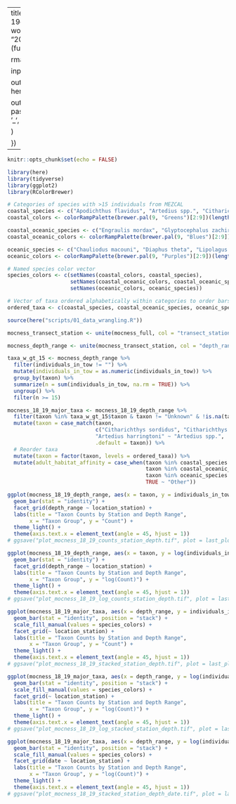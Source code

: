 ---
title: "mocness18-19explore"
output: word_document
date: "2025-07-30"
knit: (function(input, encoding) {

  rmarkdown::render(

    input,

    output_dir = here::here("output"),

    output_file = paste0(xfun::sans_ext(input), '_', Sys.Date(), '.html')

    )

  })
  ---

```r
knitr::opts_chunk$set(echo = FALSE)
```

```r
library(here)
library(tidyverse)
library(ggplot2)
library(RColorBrewer)
```

```r
# Categories of species with >15 individuals from MEZCAL
coastal_species <- c("Apodichthus flavidus", "Artedius spp.", "Citharichthys spp.", "Cottidae", "Isopsetta isolepis", "Liparis fucensis", "Ophiodon elongatus", "Parophrys vetulus", "Psettichthys melanostictus", "Sebastes spp.", "Xiphister atrophurpureus")
coastal_colors <- colorRampPalette(brewer.pal(9, "Greens")[2:9])(length(coastal_species))

coastal_oceanic_species <- c("Engraulis mordax", "Glyptocephalus zachirus", "Lestidiops ringens", "Lyopsetta exilis")
coastal_oceanic_colors <- colorRampPalette(brewer.pal(9, "Blues")[2:9])(length(coastal_oceanic_species))

oceanic_species <- c("Chauliodus macouni", "Diaphus theta", "Lipolagus ochotensis", "Myctophidae", "Protomyctophum crockeri", "Stenobrachius leucopsarus", "Tarletonbeania crenularis")
oceanic_colors <- colorRampPalette(brewer.pal(9, "Purples")[2:9])(length(oceanic_species))

# Named species color vector
species_colors <- c(setNames(coastal_colors, coastal_species),
                    setNames(coastal_oceanic_colors, coastal_oceanic_species),
                    setNames(oceanic_colors, oceanic_species))

# Vector of taxa ordered alphabetically within categories to order bars and figure legends
ordered_taxa <- c(coastal_species, coastal_oceanic_species, oceanic_species)

```

```r
source(here("scripts/01_data_wrangling.R"))
```

```r
mocness_transect_station <- unite(mocness_full, col = "transect_station", transect, station, sep="_", remove = TRUE)

mocness_depth_range <- unite(mocness_transect_station, col = "depth_range", minimum_depth_m, maximum_depth_m, sep="-", remove = TRUE)
```

```r
taxa_w_gt_15 <- mocness_depth_range %>%
  filter(individuals_in_tow != "") %>%
  mutate(individuals_in_tow = as.numeric(individuals_in_tow)) %>%
  group_by(taxon) %>%
  summarize(n = sum(individuals_in_tow, na.rm = TRUE)) %>%
  ungroup() %>%
  filter(n >= 15)

mocness_18_19_major_taxa <- mocness_18_19_depth_range %>%
  filter(taxon %in% taxa_w_gt_15$taxon & taxon != "Unknown" & !is.na(taxon) & taxon != "Damaged") %>%
  mutate(taxon = case_match(taxon, 
                            c("Citharichthys sordidus", "Citharichthys stigmaeus") ~ "Citharichthys spp.",
                            "Artedius harringtoni" ~ "Artedius spp.",
                            .default = taxon)) %>%
  # Reorder taxa
  mutate(taxon = factor(taxon, levels = ordered_taxa)) %>%
  mutate(adult_habitat_affinity = case_when(taxon %in% coastal_species ~ "Coastal",
                                            taxon %in% coastal_oceanic_species ~ "Coastal-oceanic",
                                            taxon %in% oceanic_species ~ "Oceanic",
                                            TRUE ~ "Other"))
```

```r
ggplot(mocness_18_19_depth_range, aes(x = taxon, y = individuals_in_tow)) +
  geom_bar(stat = "identity") +
  facet_grid(depth_range ~ location_station) +
  labs(title = "Taxon Counts by Station and Depth Range",
       x = "Taxon Group", y = "Count") +
  theme_light() +
  theme(axis.text.x = element_text(angle = 45, hjust = 1))
# ggsave("plot_mocness_18_19_counts_station_depth.tif", plot = last_plot(), device = "tiff", path=here("output"), width = 36, height = 6, units = "in", dpi = 300)

ggplot(mocness_18_19_depth_range, aes(x = taxon, y = log(individuals_in_tow))) +
  geom_bar(stat = "identity") +
  facet_grid(depth_range ~ location_station) +
  labs(title = "Taxon Counts by Station and Depth Range",
       x = "Taxon Group", y = "log(Count)") +
  theme_light() +
  theme(axis.text.x = element_text(angle = 45, hjust = 1))
# ggsave("plot_mocness_18_19_log_counts_station_depth.tif", plot = last_plot(), device = "tiff", path=here("output"), width = 36, height = 6, units = "in", dpi = 300)
```

```r
ggplot(mocness_18_19_major_taxa, aes(x = depth_range, y = individuals_in_tow, fill = taxon)) +
  geom_bar(stat = "identity", position = "stack") +
  scale_fill_manual(values = species_colors) +
  facet_grid(~ location_station) +
  labs(title = "Taxon Counts by Station and Depth Range",
       x = "Taxon Group", y = "Count") +
  theme_light() +
  theme(axis.text.x = element_text(angle = 45, hjust = 1))
# ggsave("plot_mocness_18_19_stacked_station_depth.tif", plot = last_plot(), device = "tiff", path=here("output"), width = 15, height = 6, units = "in", dpi = 300)

ggplot(mocness_18_19_major_taxa, aes(x = depth_range, y = log(individuals_in_tow), fill = taxon)) +
  geom_bar(stat = "identity", position = "stack") +
  scale_fill_manual(values = species_colors) +
  facet_grid(~ location_station) +
  labs(title = "Taxon Counts by Station and Depth Range",
       x = "Taxon Group", y = "log(Count)") +
  theme_light() +
  theme(axis.text.x = element_text(angle = 45, hjust = 1))
# ggsave("plot_mocness_18_19_log_stacked_station_depth.tif", plot = last_plot(), device = "tiff", path=here("output"), width = 15, height = 6, units = "in", dpi = 300)

ggplot(mocness_18_19_major_taxa, aes(x = depth_range, y = log(individuals_in_tow), fill = taxon)) +
  geom_bar(stat = "identity", position = "stack") +
  scale_fill_manual(values = species_colors) +
  facet_grid(date ~ location_station) +
  labs(title = "Taxon Counts by Station and Depth Range",
       x = "Taxon Group", y = "log(Count)") +
  theme_light() +
  theme(axis.text.x = element_text(angle = 45, hjust = 1))
# ggsave("plot_mocness_18_19_stacked_station_depth_date.tif", plot = last_plot(), device = "tiff", path=here("output"), width = 15, height = 15, units = "in", dpi = 300)
```

